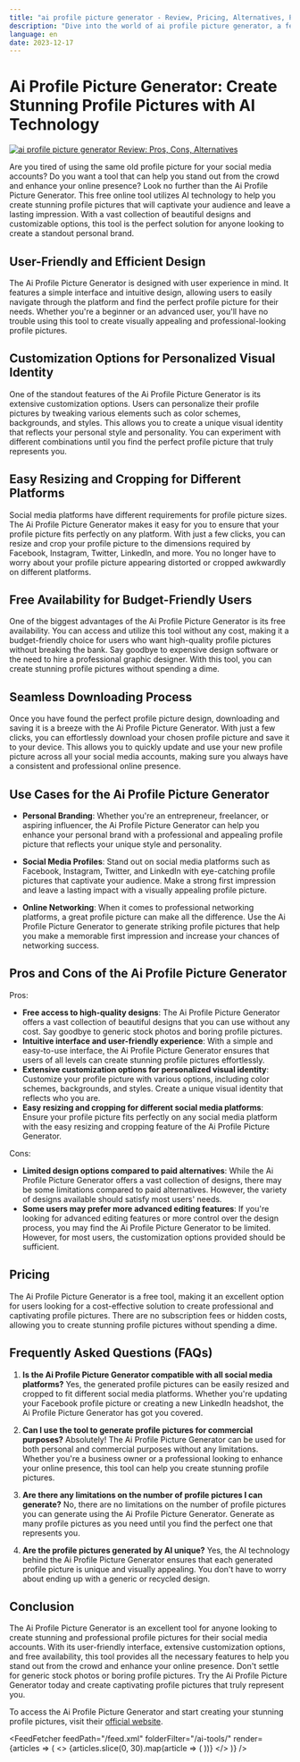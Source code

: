 ```yaml
---
title: "ai profile picture generator - Review, Pricing, Alternatives, Pros & Cons"
description: "Dive into the world of ai profile picture generator, a feature-rich AI tool. Learn about its features, pricing, and how it's making an impact. Don't miss out!"
language: en
date: 2023-12-17
---
```

        
# Ai Profile Picture Generator: Create Stunning Profile Pictures with AI Technology


<BlogHeader />


[![ai profile picture generator Review: Pros, Cons, Alternatives](/ai-tools/ai-profile-picture-generator.png)](https://pfpmaker.com/)



Are you tired of using the same old profile picture for your social media accounts? Do you want a tool that can help you stand out from the crowd and enhance your online presence? Look no further than the Ai Profile Picture Generator. This free online tool utilizes AI technology to help you create stunning profile pictures that will captivate your audience and leave a lasting impression. With a vast collection of beautiful designs and customizable options, this tool is the perfect solution for anyone looking to create a standout personal brand.

## User-Friendly and Efficient Design

The Ai Profile Picture Generator is designed with user experience in mind. It features a simple interface and intuitive design, allowing users to easily navigate through the platform and find the perfect profile picture for their needs. Whether you're a beginner or an advanced user, you'll have no trouble using this tool to create visually appealing and professional-looking profile pictures.

## Customization Options for Personalized Visual Identity

One of the standout features of the Ai Profile Picture Generator is its extensive customization options. Users can personalize their profile pictures by tweaking various elements such as color schemes, backgrounds, and styles. This allows you to create a unique visual identity that reflects your personal style and personality. You can experiment with different combinations until you find the perfect profile picture that truly represents you.

## Easy Resizing and Cropping for Different Platforms

Social media platforms have different requirements for profile picture sizes. The Ai Profile Picture Generator makes it easy for you to ensure that your profile picture fits perfectly on any platform. With just a few clicks, you can resize and crop your profile picture to the dimensions required by Facebook, Instagram, Twitter, LinkedIn, and more. You no longer have to worry about your profile picture appearing distorted or cropped awkwardly on different platforms.

## Free Availability for Budget-Friendly Users

One of the biggest advantages of the Ai Profile Picture Generator is its free availability. You can access and utilize this tool without any cost, making it a budget-friendly choice for users who want high-quality profile pictures without breaking the bank. Say goodbye to expensive design software or the need to hire a professional graphic designer. With this tool, you can create stunning profile pictures without spending a dime.

## Seamless Downloading Process

Once you have found the perfect profile picture design, downloading and saving it is a breeze with the Ai Profile Picture Generator. With just a few clicks, you can effortlessly download your chosen profile picture and save it to your device. This allows you to quickly update and use your new profile picture across all your social media accounts, making sure you always have a consistent and professional online presence.

## Use Cases for the Ai Profile Picture Generator

- **Personal Branding**: Whether you're an entrepreneur, freelancer, or aspiring influencer, the Ai Profile Picture Generator can help you enhance your personal brand with a professional and appealing profile picture that reflects your unique style and personality.

- **Social Media Profiles**: Stand out on social media platforms such as Facebook, Instagram, Twitter, and LinkedIn with eye-catching profile pictures that captivate your audience. Make a strong first impression and leave a lasting impact with a visually appealing profile picture.

- **Online Networking**: When it comes to professional networking platforms, a great profile picture can make all the difference. Use the Ai Profile Picture Generator to generate striking profile pictures that help you make a memorable first impression and increase your chances of networking success.

## Pros and Cons of the Ai Profile Picture Generator

Pros:
- **Free access to high-quality designs**: The Ai Profile Picture Generator offers a vast collection of beautiful designs that you can use without any cost. Say goodbye to generic stock photos and boring profile pictures.
- **Intuitive interface and user-friendly experience**: With a simple and easy-to-use interface, the Ai Profile Picture Generator ensures that users of all levels can create stunning profile pictures effortlessly.
- **Extensive customization options for personalized visual identity**: Customize your profile picture with various options, including color schemes, backgrounds, and styles. Create a unique visual identity that reflects who you are.
- **Easy resizing and cropping for different social media platforms**: Ensure your profile picture fits perfectly on any social media platform with the easy resizing and cropping feature of the Ai Profile Picture Generator.

Cons:
- **Limited design options compared to paid alternatives**: While the Ai Profile Picture Generator offers a vast collection of designs, there may be some limitations compared to paid alternatives. However, the variety of designs available should satisfy most users' needs.
- **Some users may prefer more advanced editing features**: If you're looking for advanced editing features or more control over the design process, you may find the Ai Profile Picture Generator to be limited. However, for most users, the customization options provided should be sufficient.

## Pricing

The Ai Profile Picture Generator is a free tool, making it an excellent option for users looking for a cost-effective solution to create professional and captivating profile pictures. There are no subscription fees or hidden costs, allowing you to create stunning profile pictures without spending a dime.

## Frequently Asked Questions (FAQs)

1. **Is the Ai Profile Picture Generator compatible with all social media platforms?**
   Yes, the generated profile pictures can be easily resized and cropped to fit different social media platforms. Whether you're updating your Facebook profile picture or creating a new LinkedIn headshot, the Ai Profile Picture Generator has got you covered.

2. **Can I use the tool to generate profile pictures for commercial purposes?**
   Absolutely! The Ai Profile Picture Generator can be used for both personal and commercial purposes without any limitations. Whether you're a business owner or a professional looking to enhance your online presence, this tool can help you create stunning profile pictures.

3. **Are there any limitations on the number of profile pictures I can generate?**
   No, there are no limitations on the number of profile pictures you can generate using the Ai Profile Picture Generator. Generate as many profile pictures as you need until you find the perfect one that represents you.

4. **Are the profile pictures generated by AI unique?**
   Yes, the AI technology behind the Ai Profile Picture Generator ensures that each generated profile picture is unique and visually appealing. You don't have to worry about ending up with a generic or recycled design.

## Conclusion

The Ai Profile Picture Generator is an excellent tool for anyone looking to create stunning and professional profile pictures for their social media accounts. With its user-friendly interface, extensive customization options, and free availability, this tool provides all the necessary features to help you stand out from the crowd and enhance your online presence. Don't settle for generic stock photos or boring profile pictures. Try the Ai Profile Picture Generator today and create captivating profile pictures that truly represent you.

To access the Ai Profile Picture Generator and start creating your stunning profile pictures, visit their [official website](https://pfpmaker.com/).


<AdComponent />


<FeedFetcher feedPath="/feed.xml" folderFilter="/ai-tools/" render={articles => (
    <>
        <Cards>
            {articles.slice(0, 30).map(article => (
                <Card key={article.link} title={article.title} href={article.link} />
            ))}
        </Cards>
    </>
)} />

